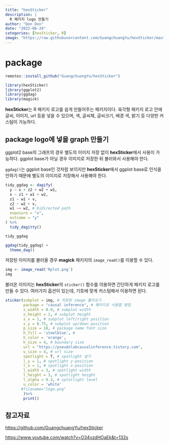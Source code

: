 ```yaml
---
title: "hexSticker"
description: |
  R 패키지 logo 만들기 
author: "Don Don"
date: "2022-06-24"
categories: [hexSticker, R]
image: "https://raw.githubusercontent.com/GuangchuangYu/hexSticker/master/inst/figures/baseplot.png"
---
```




# package 

```r
remotes::install_github("GuangchuangYu/hexSticker")
```

```r
library(hexSticker)
library(ggplot2)
library(ggdag)
library(magick)
```

**hexSticker**는 R 패키지 로고를 쉽게 만들어주는 패키지이다. 육각형 패키지 로고 안에 글씨, 이미지, url 등을 넣을 수 있으며, 색, 글씨체, 글씨크기, 배경 색, 밝기 등 다양한 커스텀이 가능하다.  

## package logo에 넣을 graph 만들기 

ggplot2 base의 그래프의 경우 별도의 이미지 저장 없이 **hexSticker**에서 사용이 가능하다. ggplot base가 아닐 경우 이미지로 저장한 뒤 불러와서 사용해야 한다. 

`ggdag()`는 ggplot base인 것처럼 보이지만  **hexSticker**에서 ggplot base로 인식을 안하기 때문에 별도의 이미지로 저장해서 사용해야 한다. 

```r
tidy_ggdag <- dagify(
  y ~ x + z2 + w2 + w1,
  x ~ z1 + w1 + w2,
  z1 ~ w1 + v,
  z2 ~ w2 + v,
  w1 ~~ w2, # bidirected path
  exposure = "x",
  outcome = "y"
) %>% 
  tidy_dagitty()

tidy_ggdag

ggdag(tidy_ggdag) +
  theme_dag()

```


저장된 이미지를 불러올 경우 **magick** 패키지의 `image_read()`를 이용할 수 있다. 
```r
img <- image_read('Rplot.png')
img
```

불러온 이미지는 **hexSticker**의 `sticker()` 함수를 이용하면 간단하게 패키지 로고를 만들 수 있다. 여러가지 옵션이 있는데, 기호에 맞게 커스텀해서 이용하면 된다. 
```r
sticker(subplot = img, # 저장된 image 불러오기 
        package = "causal inference", # 패키지로 사용할 명칭 
        s_width = 0.9, # subplot width
        s_height = 1, # subplot height
        s_x = 1, # subplot left/right position 
        s_y = 0.75, # subplot up/down position
        p_size = 18, # package name font size 
        h_fill = 'steelblue', # 
        h_color = 'orange',
        h_size = 4, # boundary size 
        url = "https://pseudolabcausalinference.tistory.com",
        u_size = 4, # url size 
        spotlight = T, # spotlight 넣기 
        l_y = 1, # spotlight y-position
        l_x = 1, # spotlight x-position
        l_width = 3, # spotlight width
        l_height = 3, # spotlight height
        l_alpha = 0.3, # splotlight level 
        u_color = 'white' 
       #filename="logo.png"
        )%>% 
        print()

```

## 참고자료 

<https://github.com/GuangchuangYu/hexSticker>

<https://www.youtube.com/watch?v=O34vzdHOaEk&t=132s>